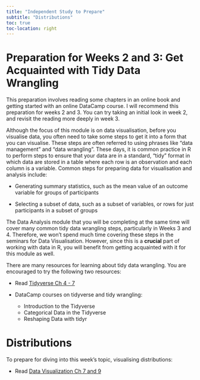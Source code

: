 ```yaml
---
title: "Independent Study to Prepare"
subtitle: "Distributions"
toc: true
toc-location: right
---
```


# Preparation for Weeks 2 and 3: Get Acquainted with Tidy Data Wrangling

This preparation involves reading some chapters in an online book and getting started with an online DataCamp course. I will recommend this preparation for weeks 2 and 3. You can try taking an initial look in week 2, and revisit the reading more deeply in week 3.

Although the focus of this module is on data visualisation, before you visualise data, you often need to take some steps to get it into a form that you can visualise. These steps are often referred to using phrases like "data management" and "data wrangling". These days, it is common practice in R to perform steps to ensure that your data are in a standard, "tidy" format in which data are stored in a table where each row is an observation and each column is a variable. Common steps for preparing data for visualisation and analysis include:

-   Generating summary statistics, such as the mean value of an outcome variable for groups of participants

-   Selecting a subset of data, such as a subset of variables, or rows for just participants in a subset of groups

The Data Analysis module that you will be completing at the same time will cover many common tidy data wrangling steps, particularly in Weeks 3 and 4. Therefore, we won't spend much time covering these steps in the seminars for Data Visualisation. However, since this is a **crucial** part of working with data in R, you will benefit from getting acquainted with it for this module as well. 

There are many resources for learning about tidy data wrangling. You are encouraged to try the following two resources:

-   Read [Tidyverse Ch 4 - 7](https://bookdown.org/yih_huynh/Guide-to-R-Book/tidyverse.html)

-   DataCamp courses on tidyverse and tidy wrangling: 
    - Introduction to the Tidyverse
    - Categorical Data in the Tidyverse
    - Reshaping Data with tidyr

# Distributions

To prepare for diving into this week's topic, visualising distributions:

- Read [Data Visualization Ch 7 and 9](https://clauswilke.com/dataviz/histograms-density-plots.html)
